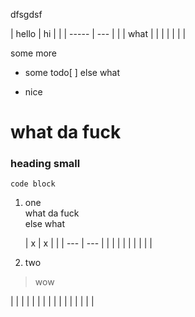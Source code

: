 dfsgdsf

| hello | hi  |  |
| ----- | --- |  |
| what  |     |  |
|       |     |  |

some more

- some todo\[ \] else what

- nice

# what da fuck

### heading small

```
code block
```

1. one\
   what da fuck\
   else what

   | x   | x   |  |
   | --- | --- |  |
   |     |     |  |
   |     |     |  |
2. two

> wow

|  |  |  |
|  |  |  |
|  |  |  |
|  |  |  |
